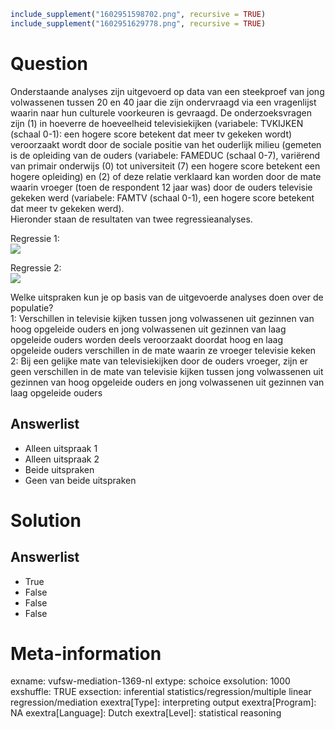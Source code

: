 ```r
include_supplement("1602951598702.png", recursive = TRUE)
include_supplement("1602951629778.png", recursive = TRUE)
```

Question
========
Onderstaande analyses zijn uitgevoerd op data van een steekproef van
jong volwassenen tussen 20 en 40 jaar die zijn ondervraagd via een
vragenlijst waarin naar hun culturele voorkeuren is gevraagd. De
onderzoeksvragen zijn (1) in hoeverre de hoeveelheid televisiekijken
(variabele: TVKIJKEN (schaal 0-1): een hogere score betekent dat meer tv
gekeken wordt) veroorzaakt wordt door de sociale positie van het
ouderlijk milieu (gemeten is de opleiding van de ouders (variabele:
FAMEDUC (schaal 0-7), variërend van primair onderwijs (0) tot
universiteit (7) een hogere score betekent een hogere opleiding) en (2)
of deze relatie verklaard kan worden door de mate waarin vroeger (toen
de respondent 12 jaar was) door de ouders televisie gekeken werd
(variabele: FAMTV (schaal 0-1), een hogere score betekent dat meer tv
gekeken werd).  
Hieronder staan de resultaten van twee regressieanalyses.  
  
Regressie 1:  
![](1602951598702.png)
  
Regressie 2:  
![](1602951629778.png)
  
  
Welke uitspraken kun je op basis van de uitgevoerde analyses doen over
de populatie?  
1: Verschillen in televisie kijken tussen jong volwassenen uit gezinnen
van hoog opgeleide ouders en jong volwassenen uit gezinnen van laag
opgeleide ouders worden deels veroorzaakt doordat hoog en laag opgeleide
ouders verschillen in de mate waarin ze vroeger televisie keken  
2: Bij een gelijke mate van televisiekijken door de ouders vroeger, zijn
er geen verschillen in de mate van televisie kijken tussen jong
volwassenen uit gezinnen van hoog opgeleide ouders en jong volwassenen
uit gezinnen van laag opgeleide ouders

Answerlist
----------
* Alleen uitspraak 1
* Alleen uitspraak 2
* Beide uitspraken
* Geen van beide uitspraken

Solution
========










Answerlist
----------
* True
* False
* False
* False

Meta-information
================
exname: vufsw-mediation-1369-nl
extype: schoice
exsolution: 1000
exshuffle: TRUE
exsection: inferential statistics/regression/multiple linear regression/mediation
exextra[Type]: interpreting output
exextra[Program]: NA
exextra[Language]: Dutch
exextra[Level]: statistical reasoning

